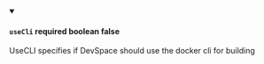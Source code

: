 
<details className="config-field" data-expandable="false" open>
<summary>

#### `useCli` <span class="config-field-required" data-required="false">required</span> <span class="config-field-type">boolean</span> <span class="config-field-default">false</span> <span class="config-field-enum"></span>

UseCLI specifies if DevSpace should use the docker cli for building

</summary>



</details>
